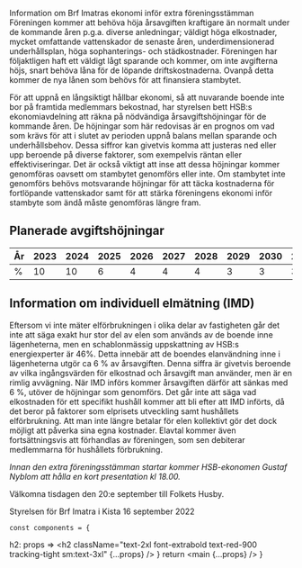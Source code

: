 

Information om Brf Imatras ekonomi inför extra föreningsstämman
Föreningen kommer att behöva höja årsavgiften kraftigare än normalt under de kommande åren p.g.a. diverse anledningar;
väldigt höga elkostnader, mycket omfattande vattenskador de senaste åren, underdimensionerad underhållsplan, höga sophanterings- och städkostnader.
Föreningen har följaktligen haft ett väldigt lågt sparande och kommer, om inte avgifterna höjs, snart behöva låna för de löpande driftskostnaderna.
Ovanpå detta kommer de nya lånen som behövs för att finansiera stambytet.

För att uppnå en långsiktigt hållbar ekonomi, så att nuvarande boende inte bor på framtida medlemmars bekostnad,
har styrelsen bett HSB:s ekonomiavdelning att räkna på nödvändiga årsavgiftshöjningar för de kommande åren.
De höjningar som här redovisas är en prognos om vad som krävs för att i slutet av perioden uppnå balans mellan sparande och underhållsbehov.
Dessa siffror kan givetvis komma att justeras ned eller upp beroende på diverse faktorer, som exempelvis räntan eller effektiviseringar.
Det är också viktigt att inse att dessa höjningar kommer genomföras oavsett om stambytet genomförs eller inte.
Om stambytet inte genomförs behövs motsvarande höjningar för att täcka kostnaderna för fortlöpande vattenskador samt för att stärka föreningens ekonomi inför stambyte som ändå måste genomföras längre fram.

## Planerade avgiftshöjningar

<table className="min-w-full divide-y divide-gray-300">
<thead className="bg-gray-50">
  <tr>
    <th scope="col" className="py-3.5 pl-4 pr-3 text-left text-sm font-semibold text-gray-900 sm:pl-6">År</th>
    <th scope="col" className="px-3 py-3.5 text-left text-sm font-semibold text-gray-900">2023</th>
    <th scope="col" className="px-3 py-3.5 text-left text-sm font-semibold text-gray-900">2024</th>
      <th scope="col" className="px-3 py-3.5 text-left text-sm font-semibold text-gray-900">2025</th>
      <th scope="col" className="px-3 py-3.5 text-left text-sm font-semibold text-gray-900">2026</th>
      <th scope="col" className="px-3 py-3.5 text-left text-sm font-semibold text-gray-900">2027</th>
      <th scope="col" className="px-3 py-3.5 text-left text-sm font-semibold text-gray-900">2028</th>
      <th scope="col" className="px-3 py-3.5 text-left text-sm font-semibold text-gray-900">2029</th>
      <th scope="col" className="px-3 py-3.5 text-left text-sm font-semibold text-gray-900">2030</th>
      <th scope="col" className="px-3 py-3.5 text-left text-sm font-semibold text-gray-900">2031</th>
  </tr>
</thead>
<tbody className="divide-y divide-gray-200 bg-white">
    <tr>
      <td className="whitespace-nowrap py-4 pl-4 pr-3 text-sm font-medium text-gray-900 sm:pl-6">%</td>
      <td className="whitespace-nowrap px-3 py-4 text-sm text-gray-500">10</td>
      <td className="whitespace-nowrap px-3 py-4 text-sm text-gray-500">10</td>
      <td className="whitespace-nowrap px-3 py-4 text-sm text-gray-500">6</td>
        <td className="whitespace-nowrap px-3 py-4 text-sm text-gray-500">4</td>
        <td className="whitespace-nowrap px-3 py-4 text-sm text-gray-500">4</td>
        <td className="whitespace-nowrap px-3 py-4 text-sm text-gray-500">4</td>
        <td className="whitespace-nowrap px-3 py-4 text-sm text-gray-500">3</td>
        <td className="whitespace-nowrap px-3 py-4 text-sm text-gray-500">3</td>
        <td className="whitespace-nowrap px-3 py-4 text-sm text-gray-500">3</td>
    </tr>
</tbody>
</table>




## Information om individuell elmätning (IMD)
Eftersom vi inte mäter elförbrukningen i olika delar av fastigheten går det inte att
säga exakt hur stor del av elen som används av de boende inne lägenheterna, men
en schablonmässig uppskattning av HSB:s energiexperter är 46%. Detta innebär
att de boendes elanvändning inne i lägenheterna utgör ca 6 % av årsavgiften.
Denna siffra är givetvis beroende av vilka ingångsvärden för elkostnad och årsavgift
man använder, men är en rimlig avvägning. När IMD införs kommer årsavgiften
därför att sänkas med 6 %, utöver de höjningar som genomförs.
Det går inte att säga vad elkostnaden för ett specifikt hushåll kommer att bli efter
att IMD införts, då det beror på faktorer som elprisets utveckling samt hushållets elförbrukning.
Att man inte längre betalar för elen kollektivt gör det dock
möjligt att påverka sina egna kostnader. Elavtal kommer även fortsättningsvis att
förhandlas av föreningen, som sen debiterar medlemmarna för hushållets förbrukning.

_Innan den extra föreningsstämman startar kommer HSB-ekonomen Gustaf Nyblom att hålla en kort presentation kl 18.00._

Välkomna tisdagen den 20:e september till Folkets Husby.

Styrelsen för Brf Imatra i Kista
16 september 2022

    const components = {
  h2: props => <h2 className="text-2xl font-extrabold text-red-900 tracking-tight sm:text-3xl" {...props} />
    }
    return <MDXProvider components={components} >
              <Body>
          <Centered2
        introducing="Ekonomi"
        title="Ekonomi-info"
        summary="Brf Imatras kommer att behöva höja årsavgiften kraftigare än normalt under de kommande åren"
      >
               <main {...props} />
          </Centered2>
      </Body>
    </MDXProvider>
}